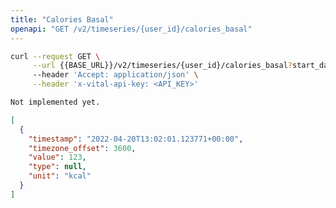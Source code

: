 ```yaml
---
title: "Calories Basal"
openapi: "GET /v2/timeseries/{user_id}/calories_basal"
---
```


<RequestExample>

```bash Bash
curl --request GET \
     --url {{BASE_URL}}/v2/timeseries/{user_id}/calories_basal?start_date={{START_DATE}}&end_date={{END_DATE}} \
     --header 'Accept: application/json' \
     --header 'x-vital-api-key: <API_KEY>'
```

```python Python
Not implemented yet.
```

</RequestExample>

<ResponseExample>

```json Example
[
  {
    "timestamp": "2022-04-20T13:02:01.123771+00:00",
    "timezone_offset": 3600,
    "value": 123,
    "type": null,
    "unit": "kcal"
  }
]
```

</ResponseExample>
